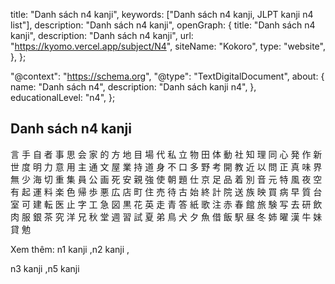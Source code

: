  title: "Danh sách n4 kanji",
  keywords: ["Danh sách n4 kanji, JLPT kanji n4 list"],
  description: "Danh sách n4 kanji",
  openGraph: {
    title: "Danh sách n4 kanji",
    description: "Danh sách n4 kanji",
    url: "https://kyomo.vercel.app/subject/N4",
    siteName: "Kokoro",
    type: "website",
  },
};

  "@context": "https://schema.org",
  "@type": "TextDigitalDocument",
  about: {
    name: "Danh sách n4",
    description: "Danh sách kanji n4",
  },
  educationalLevel: "n4",
};

## Danh sách n4 kanji

<Link href="/post/言">言</Link>
<Link href="/post/手">手</Link>
<Link href="/post/自">自</Link>
<Link href="/post/者">者</Link>
<Link href="/post/事">事</Link>
<Link href="/post/思">思</Link>
<Link href="/post/会">会</Link>
<Link href="/post/家">家</Link>
<Link href="/post/的">的</Link>
<Link href="/post/方">方</Link>
<Link href="/post/地">地</Link>
<Link href="/post/目">目</Link>
<Link href="/post/場">場</Link>
<Link href="/post/代">代</Link>
<Link href="/post/私">私</Link>
<Link href="/post/立">立</Link>
<Link href="/post/物">物</Link>
<Link href="/post/田">田</Link>
<Link href="/post/体">体</Link>
<Link href="/post/動">動</Link>
<Link href="/post/社">社</Link>
<Link href="/post/知">知</Link>
<Link href="/post/理">理</Link>
<Link href="/post/同">同</Link>
<Link href="/post/心">心</Link>
<Link href="/post/発">発</Link>
<Link href="/post/作">作</Link>
<Link href="/post/新">新</Link>
<Link href="/post/世">世</Link>
<Link href="/post/度">度</Link>
<Link href="/post/明">明</Link>
<Link href="/post/力">力</Link>
<Link href="/post/意">意</Link>
<Link href="/post/用">用</Link>
<Link href="/post/主">主</Link>
<Link href="/post/通">通</Link>
<Link href="/post/文">文</Link>
<Link href="/post/屋">屋</Link>
<Link href="/post/業">業</Link>
<Link href="/post/持">持</Link>
<Link href="/post/道">道</Link>
<Link href="/post/身">身</Link>
<Link href="/post/不">不</Link>
<Link href="/post/口">口</Link>
<Link href="/post/多">多</Link>
<Link href="/post/野">野</Link>
<Link href="/post/考">考</Link>
<Link href="/post/開">開</Link>
<Link href="/post/教">教</Link>
<Link href="/post/近">近</Link>
<Link href="/post/以">以</Link>
<Link href="/post/問">問</Link>
<Link href="/post/正">正</Link>
<Link href="/post/真">真</Link>
<Link href="/post/味">味</Link>
<Link href="/post/界">界</Link>
<Link href="/post/無">無</Link>
<Link href="/post/少">少</Link>
<Link href="/post/海">海</Link>
<Link href="/post/切">切</Link>
<Link href="/post/重">重</Link>
<Link href="/post/集">集</Link>
<Link href="/post/員">員</Link>
<Link href="/post/公">公</Link>
<Link href="/post/画">画</Link>
<Link href="/post/死">死</Link>
<Link href="/post/安">安</Link>
<Link href="/post/親">親</Link>
<Link href="/post/強">強</Link>
<Link href="/post/使">使</Link>
<Link href="/post/朝">朝</Link>
<Link href="/post/題">題</Link>
<Link href="/post/仕">仕</Link>
<Link href="/post/京">京</Link>
<Link href="/post/足">足</Link>
<Link href="/post/品">品</Link>
<Link href="/post/着">着</Link>
<Link href="/post/別">別</Link>
<Link href="/post/音">音</Link>
<Link href="/post/元">元</Link>
<Link href="/post/特">特</Link>
<Link href="/post/風">風</Link>
<Link href="/post/夜">夜</Link>
<Link href="/post/空">空</Link>
<Link href="/post/有">有</Link>
<Link href="/post/起">起</Link>
<Link href="/post/運">運</Link>
<Link href="/post/料">料</Link>
<Link href="/post/楽">楽</Link>
<Link href="/post/色">色</Link>
<Link href="/post/帰">帰</Link>
<Link href="/post/歩">歩</Link>
<Link href="/post/悪">悪</Link>
<Link href="/post/広">広</Link>
<Link href="/post/店">店</Link>
<Link href="/post/町">町</Link>
<Link href="/post/住">住</Link>
<Link href="/post/売">売</Link>
<Link href="/post/待">待</Link>
<Link href="/post/古">古</Link>
<Link href="/post/始">始</Link>
<Link href="/post/終">終</Link>
<Link href="/post/計">計</Link>
<Link href="/post/院">院</Link>
<Link href="/post/送">送</Link>
<Link href="/post/族">族</Link>
<Link href="/post/映">映</Link>
<Link href="/post/買">買</Link>
<Link href="/post/病">病</Link>
<Link href="/post/早">早</Link>
<Link href="/post/質">質</Link>
<Link href="/post/台">台</Link>
<Link href="/post/室">室</Link>
<Link href="/post/可">可</Link>
<Link href="/post/建">建</Link>
<Link href="/post/転">転</Link>
<Link href="/post/医">医</Link>
<Link href="/post/止">止</Link>
<Link href="/post/字">字</Link>
<Link href="/post/工">工</Link>
<Link href="/post/急">急</Link>
<Link href="/post/図">図</Link>
<Link href="/post/黒">黒</Link>
<Link href="/post/花">花</Link>
<Link href="/post/英">英</Link>
<Link href="/post/走">走</Link>
<Link href="/post/青">青</Link>
<Link href="/post/答">答</Link>
<Link href="/post/紙">紙</Link>
<Link href="/post/歌">歌</Link>
<Link href="/post/注">注</Link>
<Link href="/post/赤">赤</Link>
<Link href="/post/春">春</Link>
<Link href="/post/館">館</Link>
<Link href="/post/旅">旅</Link>
<Link href="/post/験">験</Link>
<Link href="/post/写">写</Link>
<Link href="/post/去">去</Link>
<Link href="/post/研">研</Link>
<Link href="/post/飲">飲</Link>
<Link href="/post/肉">肉</Link>
<Link href="/post/服">服</Link>
<Link href="/post/銀">銀</Link>
<Link href="/post/茶">茶</Link>
<Link href="/post/究">究</Link>
<Link href="/post/洋">洋</Link>
<Link href="/post/兄">兄</Link>
<Link href="/post/秋">秋</Link>
<Link href="/post/堂">堂</Link>
<Link href="/post/週">週</Link>
<Link href="/post/習">習</Link>
<Link href="/post/試">試</Link>
<Link href="/post/夏">夏</Link>
<Link href="/post/弟">弟</Link>
<Link href="/post/鳥">鳥</Link>
<Link href="/post/犬">犬</Link>
<Link href="/post/夕">夕</Link>
<Link href="/post/魚">魚</Link>
<Link href="/post/借">借</Link>
<Link href="/post/飯">飯</Link>
<Link href="/post/駅">駅</Link>
<Link href="/post/昼">昼</Link>
<Link href="/post/冬">冬</Link>
<Link href="/post/姉">姉</Link>
<Link href="/post/曜">曜</Link>
<Link href="/post/漢">漢</Link>
<Link href="/post/牛">牛</Link>
<Link href="/post/妹">妹</Link>
<Link href="/post/貸">貸</Link>
<Link href="/post/勉">勉</Link>

Xem thêm: <Link href="/subject/N1_1">n1 kanji </Link>,<Link href="/subject/N2">n2 kanji </Link>,
<Link href="/subject/N3">n3 kanji </Link>,<Link href="/subject/N5">n5 kanji </Link>
